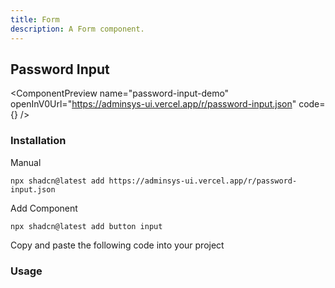 ```yaml
---
title: Form
description: A Form component.
---
```


## Password Input

<ComponentPreview
  name="password-input-demo"
  openInV0Url="https://adminsys-ui.vercel.app/r/password-input.json"
  code={<ComponentSource name="password-input-demo" />}
/>

### Installation

<Tabs className="gap-0" defaultValue="cli">

<TabsList>
  <TabsTriggerShadcnCLI />
  <TabsTrigger className="cursor-pointer" value="manual">Manual</TabsTrigger>
</TabsList>

<TabsContent value="cli" className="[&>figure]:mb-0">

```package-install
npx shadcn@latest add https://adminsys-ui.vercel.app/r/password-input.json
```

</TabsContent>

<TabsContent value="manual">

<Steps>

<Step>Add Component</Step>

```package-install
npx shadcn@latest add button input
```

<Step>Copy and paste the following code into your project</Step>

<ComponentSource
  name="password-input"
/>

</Steps>

</TabsContent>

</Tabs>

### Usage

<ComponentSource
  name="password-input-demo"
  codeCollapsible
/>
